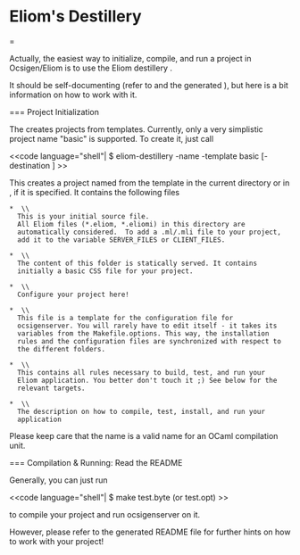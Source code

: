 
= Eliom's Destillery==

Actually, the easiest way to initialize, compile, and run a project in
Ocsigen/Eliom is to use the Eliom destillery {{{eliom-destillery}}}.

It should be self-documenting (refer to {{{eliom-destillery -help}}} and the
generated {{{README}}}), but here is a bit information on how to work
with it.

=== Project Initialization

The {{{eliom-destillery}}} creates projects from templates. Currently,
only a very simplistic project name "basic" is supported. To create it, just call

<<code language="shell"|
$ eliom-destillery -name <name> -template basic [-destination <dest>]
>>

This creates a project named {{{<name>}}} from the {{{"basic"}}}
template in the current directory or in {{{<dest>}}}, if it is
specified. It contains the following files

 * {{{<name>.eliom}}} \\
   This is your initial source file.
   All Eliom files (*.eliom, *.eliomi) in this directory are
   automatically considered.  To add a .ml/.mli file to your project,
   add it to the variable SERVER_FILES or CLIENT_FILES.

 * {{{static/}}} \\
   The content of this folder is statically served. It contains
   initially a basic CSS file for your project.

 * {{{Makefile.options}}} \\
   Configure your project here!

 * {{{name.conf.in}}} \\
   This file is a template for the configuration file for
   ocsigenserver. You will rarely have to edit itself - it takes its
   variables from the Makefile.options. This way, the installation
   rules and the configuration files are synchronized with respect to
   the different folders.

 * {{{Makefile}}} \\
   This contains all rules necessary to build, test, and run your
   Eliom application. You better don't touch it ;) See below for the
   relevant targets.

 * {{{README}}} \\
   The description on how to compile, test, install, and run your
   application

Please keep care that the name is a valid name for an OCaml
compilation unit.

=== Compilation & Running: Read the README

Generally, you can just run

<<code language="shell"|
$ make test.byte (or test.opt)
>>

to compile your project and run ocsigenserver on it.

However, please refer to the generated README file for further hints
on how to work with your project!
